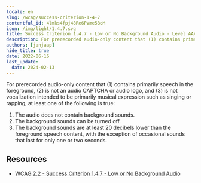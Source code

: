 ```yaml
---
locale: en
slug: /wcag/success-criterion-1-4-7
contentful_id: 4lmks4fpj48Re6PVme58oM
icon: /img/light/1.4.7.svg
title: Success Criterion 1.4.7 - Low or No Background Audio - Level AAA
description: For prerecorded audio-only content that (1) contains primarily speech in the foreground, (2) is not an audio CAPTCHA or audio logo, and (3) is not vocalization intended to be primarily musical expression such as singing or rapping, at least one of the following is true:
authors: [janjaap]
hide_title: true
date: 2022-06-16
last_update:
  date: 2024-02-13
---
```


<Hero
  title="Low or No Background Audio"
  image="/img/light/1.4.7.svg"
  alt="WCAG 1.4.7 icon"
  prefix="Success Criterion 1.4.7"
  suffix="Level AAA"
/>

For prerecorded audio-only content that (1) contains primarily speech in the foreground, (2) is not an audio CAPTCHA or audio logo, and (3) is not vocalization intended to be primarily musical expression such as singing or rapping, at least one of the following is true:

1. The audio does not contain background sounds.
2. The background sounds can be turned off.
3. The background sounds are at least 20 decibels lower than the foreground speech content, with the exception of occasional sounds that last for only one or two seconds.

## Resources

- [WCAG 2.2 - Success Criterion 1.4.7 - Low or No Background Audio](https://www.w3.org/TR/WCAG22/#low-or-no-background-audio)

